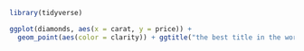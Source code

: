 
```r
library(tidyverse)
```

```r
ggplot(diamonds, aes(x = carat, y = price)) +
  geom_point(aes(color = clarity)) + ggtitle("the best title in the world")

```


